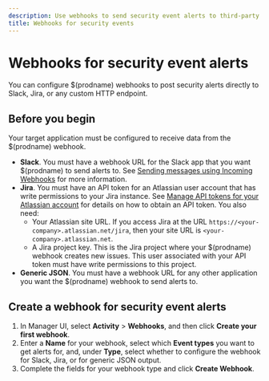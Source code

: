```yaml
---
description: Use webhooks to send security event alerts to third-party systems.
title: Webhooks for security events
---
```


# Webhooks for security event alerts

You can configure $(prodname) webhooks to post security alerts directly to Slack, Jira, or any custom HTTP endpoint.

## Before you begin

Your target application must be configured to receive data from the $(prodname) webhook.

* **Slack**. You must have a webhook URL for the Slack app that you want $(prodname) to send alerts to.
See [Sending messages using Incoming Webhooks](https://api.slack.com/messaging/webhooks) for more information.
* **Jira**. You must have an API token for an Atlassian user account that has write permissions to your Jira instance.
  See [Manage API tokens for your Atlassian account](https://support.atlassian.com/atlassian-account/docs/manage-api-tokens-for-your-atlassian-account/) for details on how to obtain an API token.
  You also need:
  * Your Atlassian site URL. If you access Jira at the URL `https://<your-company>.atlassian.net/jira`, then your site URL is `<your-company>.atlassian.net`.
  * A Jira project key. This is the Jira project where your $(prodname) webhook creates new issues. This user associated with your API token must have write permissions to this project.
* **Generic JSON**. You must have a webhook URL for any other application you want the $(prodname) webhook to send alerts to.

## Create a webhook for security event alerts

1. In Manager UI, select **Activity** > **Webhooks**, and then click **Create your first webhook**.
2. Enter a **Name** for your webhook, select which **Event types** you want to get alerts for, and, under **Type**, select whether to configure the webhook for Slack, Jira, or for generic JSON output.
3. Complete the fields for your webhook type and click **Create Webhook**.

